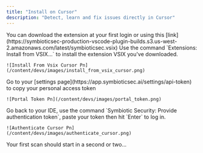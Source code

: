 ```yaml
---
title: "Install on Cursor"
description: "Detect, learn and fix issues directly in Cursor"
---
```


<Steps>
  <Step title="Download the extension" titleSize="p">
    You can download the extension at your first login or using this [link](https://symbioticsec-production-vscode-plugin-builds.s3.us-west-2.amazonaws.com/latest/symbioticsec.vsix)
  </Step>
  <Step title="Install the extension in Cursor" titleSize="p">
    Use the command `Extensions: Install from VSIX…` to install the extension VSIX you've downloaded.

    ![Install From Vsix Cursor Pn](/content/devs/images/install_from_vsix_cursor.png)
  </Step>
  <Step title="Retrieve you  authentication token" titleSize="p">
    Go to your [settings page](https://app.symbioticsec.ai/settings/api-token) to copy your personal access token

    ![Portal Token Pn](/content/devs/images/portal_token.png)
  </Step>
  <Step title="Authenticate in Cursor" titleSize="p">
    Go back to your IDE, use the command `Symbiotic Security: Provide authentication token`, paste your token then hit `Enter` to log in.

    ![Authenticate Cursor Pn](/content/devs/images/authenticate_cursor.png)
  </Step>
  <Step title="You're now authenticated" icon="party-popper">
    Your first scan should start in a second or two...
  </Step>
</Steps>